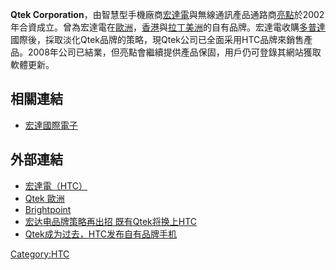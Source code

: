 {{NotChineseTitle|time=2018-11-24T03:25:43+00:00}} 
{{Infobox_Company |
  company_name   = Qtek |
  company_logo   = <!-- 檔案已被刪除 [[File:Qtek.jpg|File:Qtek.jpg]] -->|
  foundation     = 2002年 |
  location       = [[瑞典|瑞典]] |
  homepage       = [http://www.myqtek.com/ Qtek 歐洲] |
}}

'''Qtek Corporation'''，由智慧型手機廠商[[宏達電|宏達電]]與無線通訊產品通路商[[亮點|亮點]]於2002年合資成立。曾為宏達電在[[歐洲|歐洲]]，[[香港|香港]]與[[拉丁美洲|拉丁美洲]]的自有品牌。宏達電收購[[多普達|多普達]]國際後，採取淡化Qtek品牌的策略，現Qtek公司已全面采用HTC品牌來銷售產品。2008年公司已結業，但亮點會繼續提供產品保固，用戶仍可登錄其網站獲取軟體更新。

== 相關連結 ==
*[[宏達國際電子|宏達國際電子]]

== 外部連結 ==
*[http://www.htc.com/ 宏達電（HTC）]{{Wayback|url=http://www.htc.com/ |date=20080706043200 }}
*[https://web.archive.org/web/20080707182953/http://www.myqtek.com/ Qtek 歐洲]
*[https://web.archive.org/web/20061110032857/http://www.brightpoint.com/ Brightpoint]
*[http://it.sohu.com/20060619/n243809794.shtml 宏达电品牌策略再出招 既有Qtek将换上HTC]{{Wayback|url=http://it.sohu.com/20060619/n243809794.shtml |date=20150123211153 }}
*[http://www.8080.net/html/200606/m16141058all.html Qtek成为过去，HTC发布自有品牌手机]{{dead link|date=2017年11月 |bot=InternetArchiveBot |fix-attempted=yes }}

{{HTC Windows Devices}}

[[Category:HTC|Category:HTC]]